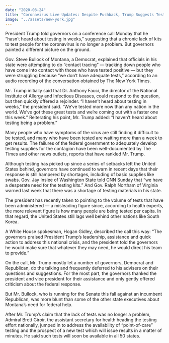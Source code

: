 ```yaml
---
date: "2020-03-24"
title: "Coronavirus Live Updates: Despite Pushback, Trump Suggests Testing No Longer an Issue"
image: "../assets/new-york.jpg"
---
```


President Trump told governors on a conference call Monday that he “hasn’t heard about testing in weeks,” suggesting that a chronic lack of kits to test people for the coronavirus is no longer a problem. But governors painted a different picture on the ground.

Gov. Steve Bullock of Montana, a Democrat, explained that officials in his state were attempting to do “contact tracing” — tracking down people who have come into contact with those who have tested positive — but they were struggling because “we don’t have adequate tests,” according to an audio recording of the conversation obtained by The New York Times.

Mr. Trump initially said that Dr. Anthony Fauci, the director of the National Institute of Allergy and Infectious Diseases, could respond to the question, but then quickly offered a rejoinder. “I haven’t heard about testing in weeks,” the president said. “We’ve tested more now than any nation in the world. We’ve got these great tests and we’re coming out with a faster one this week.” Reiterating his point, Mr. Trump added: “I haven’t heard about testing being a problem.”

Many people who have symptoms of the virus are still finding it difficult to be tested, and many who have been tested are waiting more than a week to get results. The failures of the federal government to adequately develop testing supplies for the contagion have been well-documented by The Times and other news outlets, reports that have rankled Mr. Trump.

Although testing has picked up since a series of setbacks left the United States behind, governors have continued to warn in recent days that their response is still hampered by shortages, including of basic supplies like swabs. Gov. Jay Inslee of Washington State told CNN Sunday that “we have a desperate need for the testing kits.” And Gov. Ralph Northam of Virginia warned last week that there was a shortage of testing materials in his state.

The president has recently taken to pointing to the volume of tests that have been administered — a misleading figure since, according to health experts, the more relevant figure is how many people are being tested per capita. In that regard, the United States still lags well behind other nations like South Korea.

A White House spokesman, Hogan Gidley, described the call this way: “The governors praised President Trump’s leadership, assistance and quick action to address this national crisis, and the president told the governors he would make sure that whatever they may need, he would direct his team to provide.”

On the call, Mr. Trump mostly let a number of governors, Democrat and Republican, do the talking and frequently deferred to his advisers on their questions and suggestions. For the most part, the governors thanked the president and vice president for their assistance and only gently offered criticism about the federal response.

But Mr. Bullock, who is running for the Senate this fall against an incumbent Republican, was more blunt than some of the other state executives about Montana’s need for federal help.

After Mr. Trump’s claim that the lack of tests was no longer a problem, Admiral Brett Giroir, the assistant secretary for health heading the testing effort nationally, jumped in to address the availability of “point-of-care” testing and the prospect of a new test which will issue results in a matter of minutes. He said such tests will soon be available in all 50 states.
